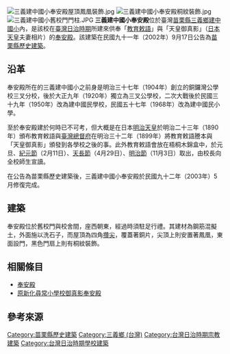 {{tw monument
|name=三義建中國小奉安殿
|formername=
|image= Ho an den at JJS Elementary School in Sanyi, Miaoli, Taiwan.JPG
|imagename=
|othername=
|formalname=
|level=[[苗栗縣歷史建築|苗栗縣歷史建築]]
|class=其他歷史遺蹟
|time={{flagicon|Empire of Japan}}日治年間
|location={{TWN}}[[苗栗縣|苗栗縣]][[三義鄉_(台灣)|三義鄉]]廣盛村80號
|open=
|cost=
|website=
|material=
|reg_url=https://nchdb.boch.gov.tw/assets/overview/historicalBuilding/20020917000001
}}
[[File:三義建中國小奉安殿屋頂鳳凰裝飾.jpg|thumb]]
[[File:三義建中國小奉安殿桐紋裝飾.jpg|thumb]]
[[File:三義建中國小舊校門門柱.JPG|thumb]]
'''三義建中國小奉安殿'''位於臺灣[[苗栗縣|苗栗縣]][[三義鄉_(台灣)|三義鄉]][[苗栗縣三義鄉建中國民小學|建中國小]]內，是該校在[[臺灣日治時期|臺灣日治時期]]所建來供奉「[[教育敕語|教育敕語]]」與「天皇御真影」（[[日本天皇|日本天皇]]夫妻相片）的[[奉安殿|奉安殿]]{{r|苗}}。該建築在民國九十一年（2002年）9月17日公告為[[苗栗縣歷史建築|苗栗縣歷史建築]]{{r|文}}。

== 沿革 ==
奉安殿所在的三義建中國小之前身是明治三十七年（1904年）創立的銅鑼灣公學校三叉分校，後於大正九年（1920年）獨立為三叉公學校，二次大戰後於民國三十九年（1950年）改為建中國民學校，民國五十七年（1968年）改為建中國民小學{{r|苗}}。

至於奉安殿建於何時已不可考，但大概是在日本[[明治天皇|明治天皇]]於明治二十三年（1890年）頒布教育敕語與[[臺灣總督府|臺灣總督府]]在明治三十二年（1899年）將教育敕語謄本與「天皇御真影」頒發到各學校之後的事{{r|苗}}{{r|文}}。此外教育敕語會放在梧桐木錦盒中，於元旦、[[紀元節|紀元節]]（2月11日）、[[天長節|天長節]]（4月29日）、[[明治節|明治節]]（11月3日）取出，由校長向全校師生宣讀{{r|苗}}。

在公告為苗栗縣歷史建築後，三義建中國小奉安殿於民國九十二年（2003年）5月修復完成。{{r|苗}}

== 建築 ==
奉安殿位於舊校門與校舍間，座西朝東，經過時須駐足行禮{{r|苗}}。其建材為鋼筋混擬土，外面施以洗石子，而屋頂為四角[[攢尖|攢尖]]，覆蓋著銅片，尖頂上則安置著鳳凰，東面設門，黑色門扇上則有桐紋裝飾{{r|苗}}。

== 相關條目 ==
*[[奉安殿|奉安殿]]
*[[原新化尋常小學校御真影奉安殿|原新化尋常小學校御真影奉安殿]]

== 參考來源 ==
{{reflist|refs=
<ref name="苗">{{cite book|author= |title=《苗栗縣文化資產手冊》 |publisher=苗栗縣文化局 |location= |isbn=986-00-3372-2 |pages=52－55頁 |date=2005年12月}}</ref>
<ref name="文">{{cite web |url=https://nchdb.boch.gov.tw/assets/overview/historicalBuilding/20020917000001 |language=zh-tw |title=三義建中國小奉安殿 |publisher=文化部文化資產局 |accessdate= |archive-date=2020-10-03 |archive-url=https://web.archive.org/web/20201003161927/https://nchdb.boch.gov.tw/assets/overview/historicalBuilding/20020917000001 |dead-url=no }}</ref>
}}
{{苗栗縣文化資產}}
[[Category:苗栗縣歷史建築|Category:苗栗縣歷史建築]]
[[Category:三義鄉_(台灣)|Category:三義鄉 (台灣)]]
[[Category:台灣日治時期宗教建築|Category:台灣日治時期宗教建築]]
[[Category:台灣日治時期學校建築|Category:台灣日治時期學校建築]]
